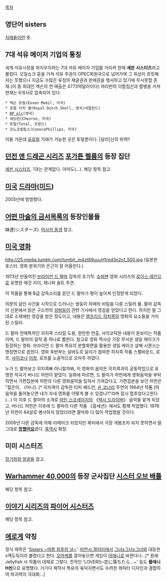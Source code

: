 [[목차]]

== 영단어 sisters ==
[[자매]]들이란 뜻.

== 7대 석유 메이저 기업의 통칭 ==
세계 석유시장을 좌지우지하는 7대 석유 메이저 기업를 가리켜 한때 '''세븐 시스터즈'''라고 불렀다. 오일쇼크 등을 거쳐 석유 주권이 OPEC회원국으로 넘어가며 그 위상이 흐릿해지는 듯했으나 지금도 수많은 유정의 채굴권과 판매권을 행사하고 있기에 무시못할 존재.(이 중 최대인 엑슨의 연 매출은 4773억달러이다) 여러번의 이합집산과 합병을 거쳐 현재는 6개사로 압축되어 있다.

 * 엑슨 모빌(Exxon Mobil, 미국)
 * 로열 더치 셸(Royal Dutch Shell, 영국/네덜란드)
 * [[BP plc]](영국)
 * 셰브런(Chevron, 미국)
 * 토털(Total, 프랑스)
 * 코노코필립스(ConocoPhillips, 미국)

이들 가운데 [[유로화]] 거래가 가능한 곳은 토털뿐이다. [달러]신의 위력!!

== [[던전 앤 드래곤 시리즈]] [[포가튼 렐름]]의 등장 집단 ==
[[세븐 시스터즈]]. 1과는 관계없다. 아마도(…). 해당 항목 참고.

== [[미국]] [[드라마]]([[미드]]) ==
2005년에 방영했다.

== [[어떤 마술의 금서목록]]의 등장인물들 == 
妹達(シスターズ). [[미사카 동생]] 참고.

== [[미국 영화]] ==
http://25.media.tumblr.com/tumblr_m4zt89uuuH1rod3n2o1_500.jpg
(일본판 포스터. 영화 분위기와 은근히 잘 어울린다.)

1973년 만들어진 [[브라이언 드 팔마]] 감독의 초기작. [[슈퍼맨]] 영화 시리즈의 [[로이스 레인]]으로 유명한 매것 키더, 제니퍼 솔트 주연.

이 작품을 통해 B급 감독소리를 듣던 드 팔마가 평이 높아져 인정받게 되었다.

의문의 살인 사건을 시작으로 드러나는 쌍둥이 자매의 비밀을 다룬 스릴러 물. 팔마 감독이 신문에서 읽은 구소련의 [[샴쌍둥이]] 관련 기사에서 영감을 얻었다고 한다. 하지만 말 그대로 소재에만 영감을 받은 정도이고, 내용은 [[앨프리드 히치콕]]의 영화의 요소들을 가미된 스릴러.

드 팔마 전매특허인 히치콕 스타일 도용, 현란한 연출, 사이코틱한 내용이 돋보이는 작품이며, 드 팔마의 걸작 중 하나로 뽑힌다. 참고로 영화 역사상 가장 무서운 생일 케이크가 등장하는 영화. 브라이언 드 팔마 특유의 분할화면을 활용한 생일 케이크 살해 시퀀스는 명장면으로 꼽힌다. 영화 후반부는 살바도르 달리가 참여한 히치콕 작품 스펠바운드, 로프, [[사이코]]나 [[이창]], 로프를 노골적으로 오마주 하였다.

누가 드 팔마보고 히치콕빠 아니랄까봐, 이 영화의 음악은 히치콕과의 공동작업으로 유명한 작곡가 버나드 허먼이 맡았다. 일화에 따르면, 드 팔마가 허먼에게 영화음악을 부탁하면서 가편집본에 허먼의 다른 영화음악을 입혀서 가져갔다고. 가편집본을 보던 허먼은 "젊은이, 《마니》[* 히치콕이 감독한 티피 헤드런, [[숀 코너리]] 주연의 1964년 작품.]의 음악을 틀어놓으면 내가 자네 영화를 어떻게 볼 수 있겠나?"라며 잠시 멈추었다고한다(...) 이 이후 드 팔마의 소개로 [[마틴 스코세이지]]의 《[[택시 드라이버]]》 음악을 맡게 되었고, 버나드 허먼은 이후에 드 팔마의 다른 작품 《옵세션》에서도 함께 작업했다. 1976년 허먼이 64살로 병사하지 않았더라면 팔마와 더 많이 작업했을 것이다.

2006년 다른 감독에 의해 리메이크 되었지만 북미에서 극장 개봉조차 되지 못하면서 말 그대로 '''[[망했어요]]'''였다. [[흑역사]] 확정.

== 미미 시스터즈 ==
[[장기하와 얼굴들]] 참고.

== [[Warhammer 40,000]]의 등장 군사집단 [[시스터 오브 배틀]] ==
해당 항목 참고.

== [[이야기 시리즈]]의 [[파이어 시스터즈]] ==
해당 항목 참고.

== [[에로게]] 약칭 ==
정식 제목은 '[[Sisters ~여름 최후의 날~]]'. [[미연시 갤러리]]에서 [[그녀x그녀x그녀]]와 대등한 x액도둑이라 불렸다고 한다. [[오마케]]를 깔아놓으면 게임이 [[야애니]]로 바뀐다나...[* 원래 Jellyfish 사 작품이 대체로 그렇다. 전작인 'LOVERS~恋に落ちたら…~' 등도 '''풀애니 H씬'''으로 유명했다. 거기다 제작사 특유의 육덕지면서도 수려한 캐릭터 디자인과 결합하여 파괴력이 극대화...]

